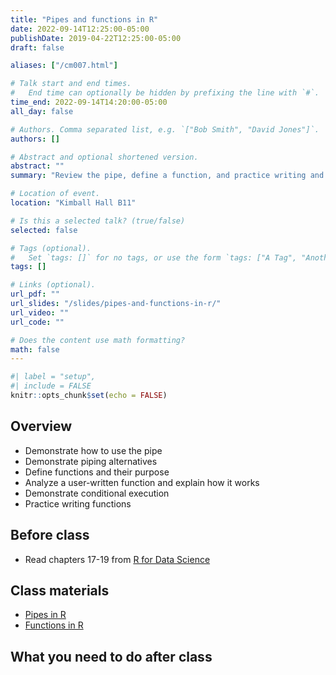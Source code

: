 ```yaml
---
title: "Pipes and functions in R"
date: 2022-09-14T12:25:00-05:00
publishDate: 2019-04-22T12:25:00-05:00
draft: false

aliases: ["/cm007.html"]

# Talk start and end times.
#   End time can optionally be hidden by prefixing the line with `#`.
time_end: 2022-09-14T14:20:00-05:00
all_day: false

# Authors. Comma separated list, e.g. `["Bob Smith", "David Jones"]`.
authors: []

# Abstract and optional shortened version.
abstract: ""
summary: "Review the pipe, define a function, and practice writing and debugging functions."

# Location of event.
location: "Kimball Hall B11"

# Is this a selected talk? (true/false)
selected: false

# Tags (optional).
#   Set `tags: []` for no tags, or use the form `tags: ["A Tag", "Another Tag"]` for one or more tags.
tags: []

# Links (optional).
url_pdf: ""
url_slides: "/slides/pipes-and-functions-in-r/"
url_video: ""
url_code: ""

# Does the content use math formatting?
math: false
---
```


```r
#| label = "setup",
#| include = FALSE
knitr::opts_chunk$set(echo = FALSE)
```

## Overview

* Demonstrate how to use the pipe
* Demonstrate piping alternatives
* Define functions and their purpose
* Analyze a user-written function and explain how it works
* Demonstrate conditional execution
* Practice writing functions

## Before class

* Read chapters 17-19 from [R for Data Science](http://r4ds.had.co.nz/)

## Class materials

* [Pipes in R](/notes/pipes/)
* [Functions in R](/notes/functions/)

## What you need to do after class
